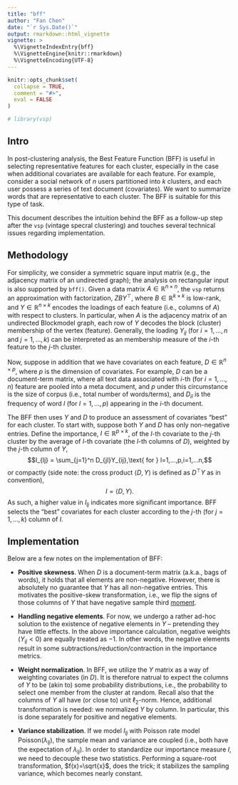 ```yaml
---
title: "bff"
author: "Fan Chen"
date: "`r Sys.Date()`"
output: rmarkdown::html_vignette
vignette: >
  %\VignetteIndexEntry{bff}
  %\VignetteEngine{knitr::rmarkdown}
  %\VignetteEncoding{UTF-8}
---
```


```r
knitr::opts_chunk$set(
  collapse = TRUE,
  comment = "#>",
  eval = FALSE
)
```

\newcommand{\1}{\mathds{1}}
\newcommand{\T}{^\top}
\newcommand{\R}{\mathbb{R}}
\newcommand{\E}{\mathbb{E}}

```r
# library(vsp)
```

## Intro 

In post-clustering analysis, the Best Feature Function (BFF) is useful in selecting representative features for each cluster, especially in the case when additional covariates are available for each feature. 
For example, consider a social network of $n$ users partitioned into $k$ clusters, and each user possess a series of text document (covariates).
We want to summarize words that are representative to each cluster.
The BFF is suitable for this type of task. 

This document describes the intuition behind the BFF as a follow-up step after the `vsp` (vintage specral clustering) and touches several technical issues regarding implementation.

## Methodology 

For simplicity, we consider a symmetric square input matrix (e.g., the adjacency matrix of an undirected graph); the analysis on rectangular input is also supported by `bff()`.
Given a data matrix $A\in\R^{n \times n}$, the `vsp` returns an approximation with factorization, $ZBY\T$, where $B\in\R^{k \times k}$ is low-rank, and $Y\in\R^{n \times k}$ encodes the loadings of each feature (i.e., columns of $A$) with respect to clusters.
In particular, when $A$ is the adjacency matrix of an undirected Blockmodel graph, each row of $Y$ decodes the block (cluster) membership of the vertex (feature).
Generally, the loading $Y_{ij}$ (for $i=1,...,n$ and $j=1,...,k$) can be interpreted as an membership measure of the $i$-th feature to the $j$-th cluster. 
<!-- When normalized, it is also an estimator of mixed membership. -->

Now, suppose in addition that we have covariates on each feature, $D\in\R^{n \times p}$, where $p$ is the dimension of covariates.
For example, $D$ can be a document-term matrix, where all text data associated with $i$-th (for $i=1,...,n$) feature are pooled into a meta document, and $p$ under this circumstance is the size of corpus (i.e., total number of words/terms), and $D_{il}$ is the frequency of word $l$ (for $l=1,...,p$) appearing in the $i$-th document.

The BFF then uses $Y$ and $D$ to produce an assessment of covariates "best" for each cluster. 
To start with, suppose both $Y$ and $D$ has only non-negative entries. 
Define the importance, $I\in\R^{p \times k}$, of the $l$-th covariate to the $j$-th cluster by the average of $l$-th covariate (the $l$-th columns of $D$), weighted by the $j$-th column of $Y$,
$$I_{lj} = \sum_{j=1}^n D_{jl}Y_{ij},\text{ for } l=1,...,p,i=1,...n,$$
or compactly (side note: the cross product $\langle D,Y \rangle$ is defined as $D\T Y$ as in convention), 
$$I=\langle D,Y \rangle.$$
As such, a higher value in $I_{lj}$ indicates more significant importance. 
BFF selects the "best" covariates for each cluster according to the $j$-th (for $j=1,...,k$) column of $I$.

## Implementation

Below are a few notes on the implementation of BFF:

* **Positive skewness**. When $D$ is a document-term matrix (a.k.a., bags of words), it holds that all elements are non-negative. However, there is absolutely no guarantee that $Y$ has all non-negative entries. 
This motivates the positive-skew transformation, i.e., we flip the signs of those columns of $Y$ that have negative sample third [moment](https://en.wikipedia.org/wiki/Moment_(mathematics)). 

* **Handling negative elements**. 
For now, we undergo a rather ad-hoc solution to the existence of negative elements in $Y$ -- pretending they have little effects. 
In the above importance calculation, negative weights ($Y_{ij}<0$) are equally treated as $-1$. 
In other words, the negative elements result in some subtractions/reduction/contraction in the importance metrics. 

* **Weight normalization**. 
In BFF, we utilize the $Y$ matrix as a way of weighting covariates (in $D$). 
It is therefore natrual to expect the columns of $Y$ to be (akin to) some probability distributions, i.e., the probability to select one member from the cluster at random. 
Recall also that the columns of $Y$ all have (or close to) unit $\ell_2$-norm. 
Hence, additional transformation is needed: we normalized $Y$ by column.
In particular, this is done separately for positive and negative elements. 


* **Variance stabilization**. 
If we model $I_{lj}$ with Poisson rate model $\text{Poisson}(\lambda_{lj})$, the sample mean and variance are coupled (i.e., both have the expectation of $\lambda_{lj}$). 
In order to standardize our importance measure $I$, we need to decouple these two statistics.
Performing a square-root transformation, $f(x)=\sqrt{x}$, does the trick; it stabilizes the sampling variance, which becomes nearly constant. 


